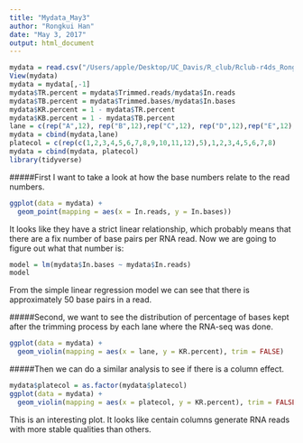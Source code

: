 ```yaml
---
title: "Mydata_May3"
author: "Rongkui Han"
date: "May 3, 2017"
output: html_document
---
```


```r
mydata = read.csv("/Users/apple/Desktop/UC_Davis/R_club/Rclub-r4ds_Rongkui.Han/R-club-Apr-26/Qtrimm.stat.csv")
View(mydata)
mydata = mydata[,-1]
mydata$TR.percent = mydata$Trimmed.reads/mydata$In.reads
mydata$TB.percent = mydata$Trimmed.bases/mydata$In.bases
mydata$KR.percent = 1 - mydata$TR.percent
mydata$KB.percent = 1 - mydata$TB.percent
lane = c(rep("A",12), rep("B",12),rep("C",12), rep("D",12),rep("E",12),rep("F",8))
mydata = cbind(mydata,lane)
platecol = c(rep(c(1,2,3,4,5,6,7,8,9,10,11,12),5),1,2,3,4,5,6,7,8)
mydata = cbind(mydata, platecol)
library(tidyverse)
```

#####First I want to take a look at how the base numbers relate to the read numbers.  
```r
ggplot(data = mydata) +
  geom_point(mapping = aes(x = In.reads, y = In.bases))
```

It looks like they have a strict linear relationship, which probably means that there are a fix number of base pairs per RNA read. Now we are going to figure out what that number is:
```r
model = lm(mydata$In.bases ~ mydata$In.reads)
model
```
From the simple linear regression model we can see that there is approximately 50 base pairs in a read.  

#####Second, we want to see the distribution of percentage of bases kept after the trimming process by each lane where the RNA-seq was done.
```r
ggplot(data = mydata) +
  geom_violin(mapping = aes(x = lane, y = KR.percent), trim = FALSE)
```

#####Then we can do a similar analysis to see if there is a column effect.
```r
mydata$platecol = as.factor(mydata$platecol)
ggplot(data = mydata) +
  geom_violin(mapping = aes(x = platecol, y = KR.percent), trim = FALSE)
```

This is an interesting plot. It looks like centain columns generate RNA reads with more stable qualities than others. 


